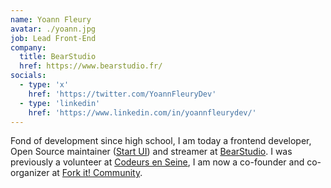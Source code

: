 ```yaml
---
name: Yoann Fleury
avatar: ./yoann.jpg
job: Lead Front-End
company:
  title: BearStudio
  href: https://www.bearstudio.fr/
socials:
  - type: 'x'
    href: 'https://twitter.com/YoannFleuryDev'
  - type: 'linkedin'
    href: 'https://www.linkedin.com/in/yoannfleurydev/'
---
```


Fond of development since high school, I am today a frontend developer, Open
Source maintainer ([Start UI](https://start-ui.com/)) and streamer at
[BearStudio](https://www.bearstudio.fr/). I was previously a volunteer at
[Codeurs en Seine](https://www.codeursenseine.com/2024), I am now a co-founder
and co-organizer at [Fork it! Community](https://www.forkit.community/).
